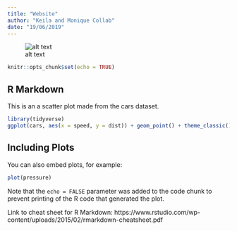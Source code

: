 ```yaml
---
title: "Website"
author: "Keila and Monique Collab"
date: "19/06/2019"
---
```


![alt text](https://www.google.com/url?sa=i&rct=j&q=&esrc=s&source=images&cd=&ved=2ahUKEwinrtny3_TiAhXOZCsKHW4hCqIQjRx6BAgBEAU&url=https%3A%2F%2Fwww.newzealand.com%2Fau%2Ffeature%2Flake-matheson%2F&psig=AOvVaw2YgYOxi2r46ehsUmw0Qv0v&ust=1561006334363557)

```r
knitr::opts_chunk$set(echo = TRUE)
```

## R Markdown

This is an a scatter plot made from the cars dataset.

```r
library(tidyverse)
ggplot(cars, aes(x = speed, y = dist)) + geom_point() + theme_classic()

```

## Including Plots

You can also embed plots, for example:

```r
plot(pressure)
```

Note that the `echo = FALSE` parameter was added to the code chunk to prevent printing of the R code that generated the plot.

Link to cheat sheet for R Markdown: 
https://www.rstudio.com/wp-content/uploads/2015/02/rmarkdown-cheatsheet.pdf 
